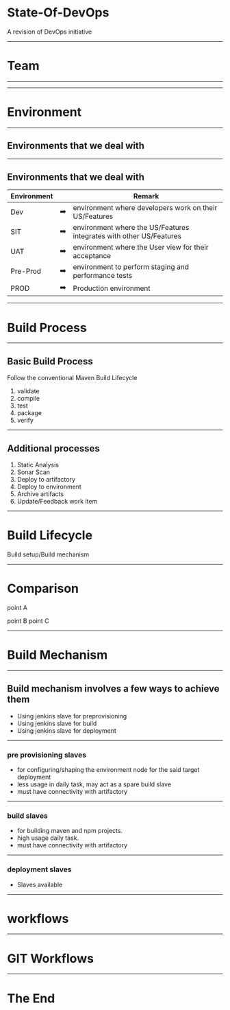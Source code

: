 
# State-Of-DevOps

A revision of DevOps initiative

---

# Team

---

<Workflow src="[Section Head|Fab]->[DevTestOps]
[DevTestOps]->[Syazwin (December)]
[Section Head]->[DevSecOps]
[DevSecOps]->[Azim]
[Section Head]->[DevDataOps]
[DevDataOps]->[Faizal Hamid]
[Section Head]->[SysOps]
[SysOps]->[Azmy]
[SysOps]->[Nareen]
[SysOps]->[Halimi (late Oct)]
[Section Head]->[CI/CD Engineer]
[CI/CD Engineer]->[Najwa]
[Section Head]->[Release Train Engineering]
[Release Train Engineering]->[Hamizah]
[Release Train Engineering]->[Bairavee]
[Section Head]->[Cloud Adoption]
[Cloud Adoption]->[Alif Jasin]" />

---

# Environment

---

## Environments that we deal with

<Workflow src="[Environment]->[Work Directly On]
[Work Directly On]->[Dev]
[Work Directly On]->[SIT]
[Environment]-->[<reference> Introducing]
[Introducing]-->[<reference> Containerized Environments]
[Environment]->[Assist PCU on]
[Assist PCU on]->[UAT]
[Assist PCU on]->[Pre-Prod]
[Assist PCU on]->[PROD]"/>

---

## Environments that we deal with

| Environment | | Remark |
|---|---|---|
| Dev | :arrow_right: | environment where developers work on their US/Features |
| SIT | :arrow_right: | environment where the US/Features integrates with other US/Features |
| UAT | :arrow_right: | environment where the User view for their acceptance |
| Pre-Prod | :arrow_right: | environment to perform staging and performance tests |
| PROD | :arrow_right: | Production environment |

---

# Build Process

---

## Basic Build Process

Follow the conventional Maven Build Lifecycle

1. validate
1. compile
1. test
1. package
1. verify

---

## Additional processes

1. Static Analysis
1. Sonar Scan
1. Deploy to artifactory
1. Deploy to environment
1. Archive artifacts
1. Update/Feedback work item

---

# Build Lifecycle

Build setup/Build mechanism

---

# Comparison

<Split>

point A

point B
point C

</Split>

---

# Build Mechanism

---

## Build mechanism involves a few ways to achieve them
- Using jenkins slave for preprovisioning
- Using jenkins slave for build
- Using jenkins slave for deployment

---

### pre provisioning slaves
- for configuring/shaping the environment node for the said target deployment
- less usage in daily task, may act as a spare build slave
- must have connectivity with artifactory

---

### build slaves
- for building maven and npm projects.
- high usage daily task.
- must have connectivity with artifactory

---

### deployment slaves
- Slaves available

---

# workflows

<Workflow src="[Jenkins]->[Artifactory]
[Artifactory]->[UAT]" />

---

# GIT Workflows

<Workflow src="[Start]->[Finish]" />

---

# The End
